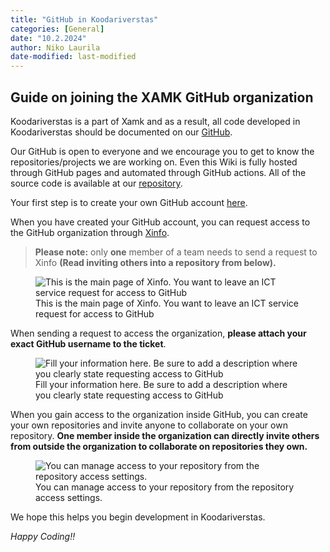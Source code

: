 ```yaml
---
title: "GitHub in Koodariverstas"
categories: [General]
date: "10.2.2024"
author: Niko Laurila
date-modified: last-modified 
---
```


## Guide on joining the XAMK GitHub organization

Koodariverstas is a part of Xamk and as a result, all code developed in Koodariverstas should be documented on our [GitHub](https://github.com/xamkfi).

Our GitHub is open to everyone and we encourage you to get to know the repositories/projects we are working on. Even this Wiki is fully hosted through GitHub pages and automated through GitHub actions. All of the source code is available at our [repository](https://github.com/xamkfi/Koodariverstas-wikiplatform).

Your first step is to create your own GitHub account [here](https://github.com/).

When you have created your GitHub account, you can request access to the GitHub organization through [Xinfo](https://xinfo.xamk.fi/customerui).

> **Please note:** only **one** member of a team needs to send a request to Xinfo **(Read inviting others into a repository from below).**

![This is the main page of Xinfo. You want to leave an ICT service request for access to GitHub](images/Github%20tut1.png)

When sending a request to access the organization, **please attach your exact GitHub username to the ticket**.

![Fill your information here. Be sure to add a description where you clearly state requesting access to GitHub](images/Github%20tut2.png)

When you gain access to the organization inside GitHub, you can create your own repositories and invite anyone to collaborate on your own repository. **One member inside the organization can directly invite others from outside the organization to collaborate on repositories they own.**

![You can manage access to your repository from the repository access settings.](images/Github%20tut3.png)

We hope this helps you begin development in Koodariverstas.

*Happy Coding!!*